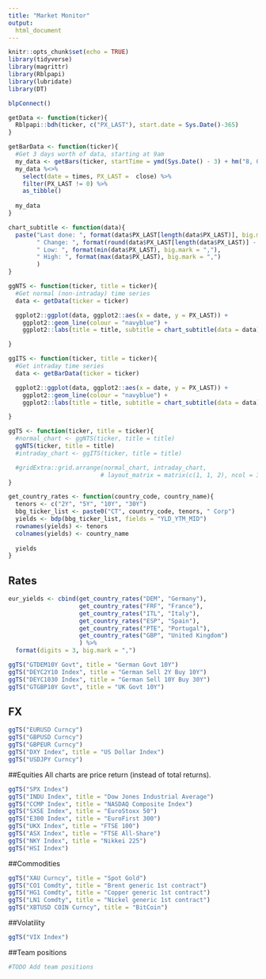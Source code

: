 ```yaml
---
title: "Market Monitor"
output: 
  html_document
---
```


```r
knitr::opts_chunk$set(echo = TRUE)
library(tidyverse)
library(magrittr)
library(Rblpapi)
library(lubridate)
library(DT)

blpConnect()

getData <- function(ticker){
  Rblpapi::bdh(ticker, c("PX_LAST"), start.date = Sys.Date()-365)
}

getBarData <- function(ticker){
  #Get 3 days worth of data, starting at 9am
  my_data <- getBars(ticker, startTime = ymd(Sys.Date() - 3) + hm("8, 0"), endTime = ymd(Sys.Date()) + hm("8, 0"))  
  my_data %<>% 
    select(date = times, PX_LAST =  close) %>%
    filter(PX_LAST != 0) %>%
    as_tibble()
  
  my_data
}

chart_subtitle <- function(data){
  paste("Last done: ", format(data$PX_LAST[length(data$PX_LAST)], big.mark = ","),
        " Change: ", format(round(data$PX_LAST[length(data$PX_LAST)] - data$PX_LAST[length(data$PX_LAST) - 1], 3), big.mark = ","),
        " Low: ", format(min(data$PX_LAST), big.mark = ","),
        " High: ", format(max(data$PX_LAST), big.mark = ",")
        )
}

ggNTS <- function(ticker, title = ticker){
  #Get normal (non-intraday) time series
  data <- getData(ticker = ticker)

  ggplot2::ggplot(data, ggplot2::aes(x = date, y = PX_LAST)) +
    ggplot2::geom_line(colour = "navyblue") +
    ggplot2::labs(title = title, subtitle = chart_subtitle(data = data), y = "Price", x = "Date")

}

ggITS <- function(ticker, title = ticker){
  #Get intraday time series
  data <- getBarData(ticker = ticker)

  ggplot2::ggplot(data, ggplot2::aes(x = date, y = PX_LAST)) +
    ggplot2::geom_line(colour = "navyblue") +
    ggplot2::labs(title = title, subtitle = chart_subtitle(data = data), y = "Price", x = "Date")

}

ggTS <- function(ticker, title = ticker){
  #normal_chart <- ggNTS(ticker, title = title)
  ggNTS(ticker, title = title)
  #intraday_chart <- ggITS(ticker, title = title)

  #gridExtra::grid.arrange(normal_chart, intraday_chart,
                          # layout_matrix = matrix(c(1, 1, 2), ncol = 3))
}

get_country_rates <- function(country_code, country_name){
  tenors <- c("2Y", "5Y", "10Y", "30Y")
  bbg_ticker_list <- paste0("CT", country_code, tenors, " Corp")
  yields <- bdp(bbg_ticker_list, fields = "YLD_YTM_MID")
  rownames(yields) <- tenors
  colnames(yields) <- country_name
  
  yields
}

```

## Rates
```r
eur_yields <- cbind(get_country_rates("DEM", "Germany"),
                    get_country_rates("FRF", "France"),
                    get_country_rates("ITL", "Italy"),
                    get_country_rates("ESP", "Spain"),
                    get_country_rates("PTE", "Portugal"),
                    get_country_rates("GBP", "United Kingdom")
                    ) %>% 
  format(digits = 3, big.mark = ",")
```

```r
ggTS("GTDEM10Y Govt", title = "German Govt 10Y")
ggTS("DEYC2Y10 Index", title = "German Sell 2Y Buy 10Y")
ggTS("DEYC1030 Index", title = "German Sell 10Y Buy 30Y")
ggTS("GTGBP10Y Govt", title = "UK Govt 10Y")
```

## FX 
```r
ggTS("EURUSD Curncy")
ggTS("GBPUSD Curncy")
ggTS("GBPEUR Curncy")
ggTS("DXY Index", title = "US Dollar Index")
ggTS("USDJPY Curncy")
```

##Equities
All charts are price return (instead of total returns).

```r
ggTS("SPX Index")
ggTS("INDU Index", title = "Dow Jones Industrial Average")
ggTS("CCMP Index", title = "NASDAQ Composite Index")
ggTS("SX5E Index", title = "EuroStoxx 50")
ggTS("E300 Index", title = "EuroFirst 300")
ggTS("UKX Index", title = "FTSE 100")
ggTS("ASX Index", title = "FTSE All-Share")
ggTS("NKY Index", title = "Nikkei 225")
ggTS("HSI Index")
```

##Commodities

```r
ggTS("XAU Curncy", title = "Spot Gold")
ggTS("CO1 Comdty", title = "Brent generic 1st contract")
ggTS("HG1 Comdty", title = "Copper generic 1st contract")
ggTS("LN1 Comdty", title = "Nickel generic 1st contract")
ggTS("XBTUSD COIN Curncy", title = "BitCoin")

```

##Volatility

```r
ggTS("VIX Index")
```

##Team positions
```r
#TODO Add team positions
```
